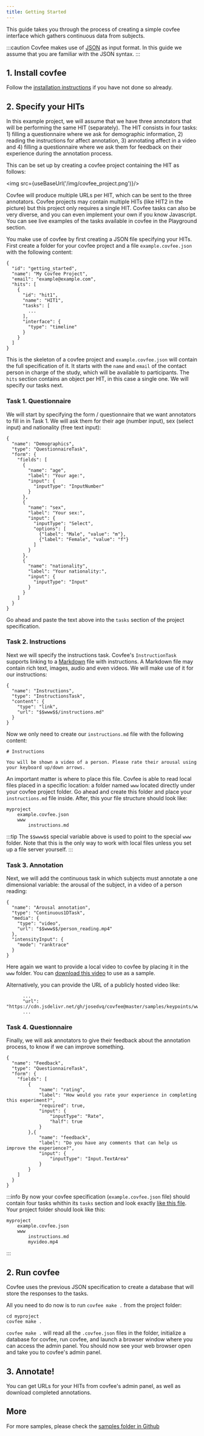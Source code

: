 ```yaml
---
title: Getting Started
---
```



This guide takes you through the process of creating a simple covfee interface which gathers continuous data from subjects. 

:::caution
Covfee makes use of [JSON](https://en.wikipedia.org/wiki/JSON) as input format. In this guide we assume that you are familiar with the JSON syntax.
:::

## 1. Install covfee

Follow the [installation instructions](installation) if you have not done so already.

## 2. Specify your HITs

In this example project, we will assume that we have three annotators that will be performing the same HIT (separately). The HIT consists in four tasks: 1) filling a questionnaire where we ask for demographic information, 2) reading the instructions for affect annotation, 3) annotating affect in a video and 4) filling a questionnaire where we ask them for feedback on their experience during the annotation process.

This can be set up by creating a covfee project containing the HIT as follows:

<img src={useBaseUrl('/img/covfee_project.png')}/>

Covfee will produce multiple URLs per HIT, which can be sent to the three annotators. Covfee projects may contain multiple HITs (like HIT2 in the picture) but this project only requires a single HIT. Covfee tasks can also be very diverse, and you can even implement your own if you know Javascript. You can see live examples of the tasks available in covfee in the Playground section.

You make use of covfee by first creating a JSON file specifying your HITs. First create a folder for your covfee project and a file `example.covfee.json` with the following content:

```
{
  "id": "getting_started",
  "name": "My Covfee Project",
  "email": "example@example.com",
  "hits": [
    {
      "id": "hit1",
      "name": "HIT1",
      "tasks": [
        ...
      ],
      "interface": {
        "type": "timeline"
      }
    }
  ]
}
```

This is the skeleton of a covfee project and `example.covfee.json` will contain the full specification of it. It starts with the `name` and `email` of the contact person in charge of the study, which will be available to participants. The `hits` section contains an object per HIT, in this case a single one. We will specify our tasks next.

### Task 1. Questionnaire

We will start by specifying the form / questionnaire that we want annotators to fill in in Task 1. We will ask them for their age (number input), sex (select input) and nationality (free text input):

```
{
  "name": "Demographics",
  "type": "QuestionnaireTask",
  "form": {
    "fields": [
      {
        "name": "age",
        "label": "Your age:",
        "input": {
          "inputType": "InputNumber"
        }
      },
      {
        "name": "sex",
        "label": "Your sex:",
        "input": {
          "inputType": "Select",
          "options": [
            {"label": "Male", "value": "m"},
            {"label": "Female", "value": "f"}
          ]
        }
      },
      {
        "name": "nationality",
        "label": "Your nationality:",
        "input": {
          "inputType": "Input"
        }
      }
    ]
  }
}
```

Go ahead and paste the text above into the `tasks` section of the project specification.

### Task 2. Instructions

Next we will specify the instructions task. Covfee's `InstructionTask` supports linking to a [Markdown](https://about.gitlab.com/handbook/markdown-guide/) file with instructions. A Markdown file may contain rich text, images, audio and even videos. We will make use of it for our instructions:

```
{
  "name": "Instructions",
  "type": "InstructionsTask",
  "content": {
    "type": "link",
    "url": "$$www$$/instructions.md"
  }
}
```

Now we only need to create our `instructions.md` file with the following content:

```
# Instructions

You will be shown a video of a person. Please rate their arousal using your keyboard up/down arrows.
```

An important matter is where to place this file. Covfee is able to read local files placed in a specific location: a folder named `www` located directly under your covfee project folder. Go ahead and create this folder and place your `instructions.md` file inside. After, this your file structure should look like:

```
myproject
    example.covfee.json
    www
        instructions.md
```

:::tip
The `$$www$$` special variable above is used to point to the special `www` folder. Note that this is the only way to work with local files unless you set up a file server yourself.
:::

### Task 3. Annotation

Next, we will add the continuous task in which subjects must annotate a one dimensional variable: the arousal of the subject, in a video of a person reading:

```
{
  "name": "Arousal annotation",
  "type": "Continuous1DTask",
  "media": {
    "type": "video",
    "url": "$$www$$/person_reading.mp4"
  },
  "intensityInput": {
    "mode": "ranktrace"
  }
}
```

Here again we want to provide a local video to covfee by placing it in the `www` folder. You can [download this video](https://cdn.jsdelivr.net/gh/josedvq/covfee@master/samples/keypoints/www/person_reading.mp4) to use as a sample. 

Alternatively, you can provide the URL of a publicly hosted video like:

```
      ...
      "url": "https://cdn.jsdelivr.net/gh/josedvq/covfee@master/samples/keypoints/www/person_reading.mp4"
      ...
```

### Task 4. Questionnaire

Finally, we will ask annotators to give their feedback about the annotation process, to know if we can improve something.

```
{
  "name": "Feedback",
  "type": "QuestionnaireTask",
  "form": {
    "fields": [
        {
            "name": "rating",
            "label": "How would you rate your experience in completing this experiment?",
            "required": true,
            "input": {
                "inputType": "Rate",
                "half": true
            }
        },{
            "name": "feedback",
            "label": "Do you have any comments that can help us improve the experience?",
            "input": {
                "inputType": "Input.TextArea"
            }
        }
    ]
  }
}
```

:::info
By now your covfee specification (`example.covfee.json` file) should contain four tasks whithin its `tasks` section and look exactly [like this file](https://github.com/josedvq/covfee/blob/master/samples/getting_started/example.covfee.json). Your project folder should look like this:

```
myproject
    example.covfee.json
    www
        instructions.md
        myvideo.mp4
```
:::

## 2. Run covfee
Covfee uses the previous JSON specification to create a database that will store the responses to the tasks. 

All you need to do now is to run `covfee make .` from the project folder:

```
cd myproject
covfee make .
```

`covfee make .` will read all the `.covfee.json` files in the folder, initialize a database for covfee, run covfee, and launch a browser window where you can access the admin panel. You should now see your web browser open and take you to covfee's admin panel.

## 3. Annotate!

You can get URLs for your HITs from covfee's admin panel, as well as download completed annotations. 

## More

For more samples, please check the [samples folder in Github](https://github.com/josedvq/covfee/tree/master/samples)